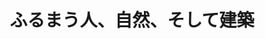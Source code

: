 ﻿---
title: "ふるまう人、自然、そして建築"
category: "環境・社会理工学院"
vol: 75
interviewee: "塚本 由晴"
url: "http://www.arch.titech.ac.jp/tsukamoto_lab/about.htm"
tags: ["設計","自然","都市","建築","デザイン"]
pdf: "75-2-tsukamoto.pdf"
career: ""
preface: "塚本研究室では、建築意匠について研究をして いる。建築意匠とは、人や建物、都市のあり方を デザインする学問である。これらのあり方は時代 とともに変化するため、人や自然、建築のふるま いを観察することが研究を行う上で重要になる。 ゆえに、塚本研究室ではさまざまな都市リサーチ やフィールドワークを行っている。その経験をも とに手がけたデザインは、住宅やビルの設計、美 術展への出展から都市計画に至るまで、とても幅 広い。建築家である塚本先生が目指す建築とは、 いったいどんなものなのだろうか。"
---
